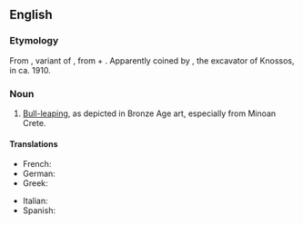 ==English==
{{wikipedia|lang=en}}

===Etymology===
From {{etyl|grc|en}} {{term|ταυροκαθάψια|tr=taurokathapsia|lang=grc}}, variant of {{term|ταυροκάθαψις|tr=taurokathapsis|lang=grc}}, from {{term|ταῦρος||bull|tr=tauros|lang=grc}} + {{term|κάθαψις|tr=kathapsis|lang=grc}}. Apparently coined by {{w|Arthur Evans}}, the excavator of Knossos, in ca. 1910.

===Noun===
{{en-noun|-}}

# {{context|rare}} [[bull-leaping|Bull-leaping]], as depicted in Bronze Age art, especially from Minoan Crete.

====Translations====
{{trans-top|bull-leaping}}
* French: {{t-|fr|taurokathapsie|f}}
* German: {{t-|de|Stiersprung|m}}
* Greek: {{t-|el|ταυροκαθάψια|f}}
{{trans-mid}}
* Italian: {{t-|it|taurocatapsia|f}}
* Spanish: {{t-|es|taurocatapsia|f}}
{{trans-bottom}}
